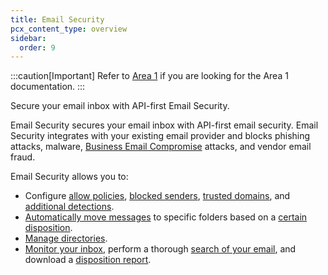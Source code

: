 ```yaml
---
title: Email Security
pcx_content_type: overview
sidebar:
  order: 9
---
```



:::caution[Important]
Refer to [Area 1](/email-security/) if you are looking for the Area 1 documentation.
:::

<Description>
Secure your email inbox with API-first Email Security.
</Description>

Email Security secures your email inbox with API-first email security. Email Security integrates with your existing email provider and blocks phishing attacks, malware, [Business Email Compromise](https://www.cloudflare.com/en-gb/learning/email-security/business-email-compromise-bec/) attacks, and vendor email fraud.

Email Security allows you to:

- Configure [allow policies](/cloudflare-one/email-security/detection-settings/allow-policies/), [blocked senders](/cloudflare-one/email-security/detection-settings/blocked-senders/), [trusted domains](/cloudflare-one/email-security/detection-settings/trusted-domains/), and [additional detections](/cloudflare-one/email-security/detection-settings/additional-detections/).
- [Automatically move messages](/cloudflare-one/email-security/auto-moves/) to specific folders based on a [certain disposition](/cloudflare-one/email-security/reference/dispositions-and-attributes/).
- [Manage directories](/cloudflare-one/email-security/directories/).
- [Monitor your inbox](/cloudflare-one/insights/email-monitoring/), perform a thorough [search of your email](/cloudflare-one/insights/email-monitoring/search-email/), and download a [disposition report](/cloudflare-one/insights/email-monitoring/download-disposition-report/).